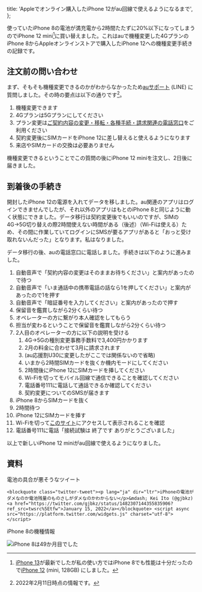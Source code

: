   title: 'Appleでオンライン購入したiPhone 12がau回線で使えるようになるまで',
};

使っていたiPhone 8の電池が満充電から2時間たたずに20%以下になってしまうのでiPhone 12 mini[^1]に買い替えました。これはauで機種変更した4GプランのiPhone 8からAppleオンラインストアで購入したiPhone 12への機種変更手続きの記録です。

[^1]: [iPhone 13]が最新でしたが私の使い方ではiPhone 8でも性能は十分だったので[iPhone 12] (mini, 128GB) にしました。

[iPhone 13]: https://www.apple.com/jp/iphone-13/key-features/
[iPhone 12]: https://www.apple.com/jp/iphone-12/key-features/

## 注文前の問い合わせ

まず、そもそも機種変更できるのかがわからなかったため[auサポート] (LINE) に質問しました。その時の要点は以下の通りです[^2]。

[auサポート]: https://www.au.com/support/inquiry/message/

[^2]: 2022年2月11日時点の情報です。

1. 機種変更できます
2. 4Gプランは5Gプランにしてください
3. プラン変更は[ご契約内容の変更・移転・各種手続・請求関連の電話窓口]をご利用ください
4. 契約変更後にSIMカードをiPhone 12に差し替えると使えるようになります
5. 来店やSIMカードの交換は必要ありません

[ご契約内容の変更・移転・各種手続・請求関連の電話窓口]: https://www.au.com/support/inquiry/internet/contract/

機種変更できるということでこの質問の後にiPhone 12 miniを注文し、2日後に届きました。

## 到着後の手続き

開封したiPhone 12の電源を入れてデータを移しました。au関連のアプリはログインできませんでしたが、それ以外のアプリはもとのiPhone 8と同じように動く状態にできました。データ移行は契約変更後でもいいのですが、SIMの4G→5G切り替えの際2時間使えない時間がある（後述）（Wi-Fiは使える）ため、その間に作業していてログインにSMSが要るアプリがあると「おっと受け取れないんだった」となります。私はなりました。

データ移行の後、auの電話窓口に電話しました。手続きは以下のように進みました。

1. 自動音声で「契約内容の変更はそのままお待ちください」と案内があったので待つ
2. 自動音声で「いま通話中の携帯電話の話なら1を押してください」と案内があったので1を押す
3. 自動音声で「暗証番号を入力してください」と案内があったので押す
4. 保留音を鑑賞しながら2分くらい待つ
5. オペレーターの方に繋がり本人確認をしてもらう
6. 担当が変わるということで保留音を鑑賞しながら2分くらい待つ
7. 2人目のオペレーターの方に以下の説明を受ける
   1. 4G→5Gの種別変更事務手数料で3,400円かかります
   2. 2月の料金に合わせて3月に請求されます
   3. (au応援割U30に変更したがここでは関係ないので省略)
   4. いまから2時間SIMカードを抜くか機内モードにしてください
   5. 2時間後にiPhone 12にSIMカードを挿してください
   6. Wi-Fiを切ってモバイル回線で通信できることを確認してください
   7. 電話番号111に電話して通話できるか確認してください
   8. 契約変更についてのSMSが届きます
8. iPhone 8からSIMカードを抜く
9. 2時間待つ
10. iPhone 12にSIMカードを挿す
11. Wi-Fiを切って[このサイト]にアクセスして表示されることを確認
12. 電話番号111に電話「接続試験は 終了です ありがとうございました」

[このサイト]: https://gojabako.zone/

以上で新しいiPhone 12 miniがau回線で使えるようになりました。

## 資料

電池の具合が悪そうなツイート

```twitter
<blockquote class="twitter-tweet"><p lang="ja" dir="ltr">iPhoneの電池がダメなのか電池残量のものさしがダメなのかわからない</p>&mdash; Kei Ito (@gjbkz) <a href="https://twitter.com/gjbkz/status/1482307144355835906?ref_src=twsrc%5Etfw">January 15, 2022</a></blockquote> <script async src="https://platform.twitter.com/widgets.js" charset="utf-8"></script>
```

iPhone 8の機種情報

![iPhone 8は49か月目でした](./iphone8.png)
